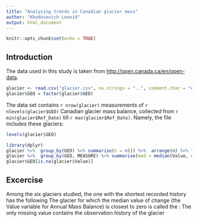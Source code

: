 ```yaml
---
title: "Analyzing trends in Canadian glacier mass"
author: "Khodosevich Leonid"
output: html_document
---
```


```r
knitr::opts_chunk$set(echo = TRUE)
```

## Introduction

The data used in this study is taken from <http://open.canada.ca/en/open-data>.

```r
glacier <- read.csv("glacier.csv", na.strings = "..", comment.char = "#")
glacier$GEO = factor(glacier$GEO)
```

The data set contains `r nrow(glacier)` measurements of `r nlevels(glacier$GEO)` Canadian glacier mass balance, collected from `r min(glacier$Ref_Date)` till `r max(glacier$Ref_Date)`. Namely, the file includes these glaciers:

```r
levels(glacier$GEO)
```

```r
library(dplyr)
glacier %>%  group_by(GEO) %>% summarise(n = n()) %>%  arrange(n) %>% filter(row_number()==1) %>% select(GEO)
glacier %>%  group_by(GEO, MEASURE) %>% summarise(med = median(Value, na.rm = T)) %>% arrange(desc(med)) %>% head(1) %>% select(GEO)
glacier$GEO[is.na(glacier$Value)]
```

## Excercise
Among the six glaciers studied, the one with the shortest recorded history has the following 
The glacier for which the median value of change (the Value variable for Annual Mass Balance) is closest to zero is called the : The only missing value contains the observation history of the glacier

